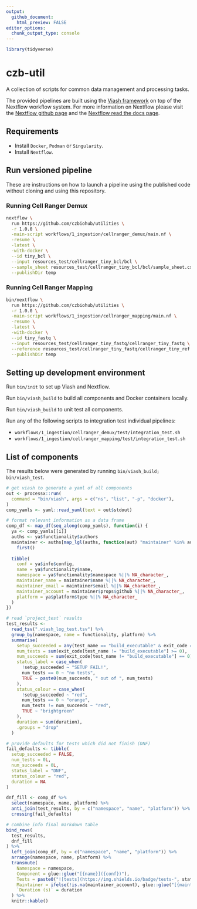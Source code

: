 ```yaml
---
output:
  github_document:
    html_preview: FALSE
editor_options: 
  chunk_output_type: console
---
```


<!-- README.md is generated from README.Rmd. Please edit that file -->

```r
library(tidyverse)
```
# czb-util

A collection of scripts for common data management and processing tasks.

The provided pipelines are built using the [Viash framework](http://www.viash.io) on top of the 
Nextflow workflow system. For more information on Nextflow please visit the [Nextflow github page](https://github.com/nextflow-io/nextflow) 
and the [Nextflow read the docs page](https://www.nextflow.io/docs/latest/index.html).

## Requirements

- Install `Docker`, `Podman` or `Singularity`.
- Install `Nextflow`.

## Run versioned pipeline

These are instructions on how to launch a pipeline using the published code without cloning and using this repository.

### Running Cell Ranger Demux

```sh
nextflow \
  run https://github.com/czbiohub/utilities \
  -r 1.0.0 \
  -main-script workflows/1_ingestion/cellranger_demux/main.nf \
  -resume \
  -latest \
  -with-docker \
  --id tiny_bcl \
  --input resources_test/cellranger_tiny_bcl/bcl \
  --sample_sheet resources_test/cellranger_tiny_bcl/bcl/sample_sheet.csv \
  --publishDir temp
```

### Running Cell Ranger Mapping

```sh
bin/nextflow \
  run https://github.com/czbiohub/utilities \
  -r 1.0.0 \
  -main-script workflows/1_ingestion/cellranger_mapping/main.nf \
  -resume \
  -latest \
  -with-docker \
  --id tiny_fastq \
  --input resources_test/cellranger_tiny_fastq/cellranger_tiny_fastq \
  --reference resources_test/cellranger_tiny_fastq/cellranger_tiny_ref \
  --publishDir temp
```

## Setting up development environment

Run `bin/init` to set up Viash and Nextflow. 

Run `bin/viash_build` to build all components and Docker containers locally.

Run `bin/viash_build` to unit test all components.

Run any of the following scripts to integration test individual pipelines:

- `workflows/1_ingestion/cellranger_demux/test/integration_test.sh`
- `workflows/1_ingestion/cellranger_mapping/test/integration_test.sh`

## List of components

The results below were generated by running `bin/viash_build; bin/viash_test`.

```r
# get viash to generate a yaml of all components
out <- processx::run(
  command = "bin/viash", args = c("ns", "list", "-p", "docker"),
)
comp_yamls <- yaml::read_yaml(text = out$stdout)
```

```r
# format relevant information as a data frame
comp_df <- map_df(seq_along(comp_yamls), function(i) {
  ya <- comp_yamls[[i]]
  auths <- ya$functionality$authors
  maintainer <- auths[map_lgl(auths, function(aut) "maintainer" %in% aut$roles)] %>% 
    first()
  
  tibble(
    conf = ya$info$config,
    name = ya$functionality$name,
    namespace = ya$functionality$namespace %||% NA_character_,
    maintainer_name = maintainer$name %||% NA_character_,
    maintainer_email = maintainer$email %||% NA_character_,
    maintainer_account = maintainer$props$github %||% NA_character_,
    platform = ya$platform$type %||% NA_character_
  )
})
```

```r
# read `project_test` results
test_results <- 
  read_tsv(".viash_log_test.tsv") %>% 
  group_by(namespace, name = functionality, platform) %>% 
  summarise(
    setup_succeeded = any(test_name == "build_executable" & exit_code == 0),
    num_tests = sum(exit_code[test_name != "build_executable"] >= 0),
    num_succeeds = sum(exit_code[test_name != "build_executable"] == 0),
    status_label = case_when(
      !setup_succeeded ~ "SETUP FAIL!",
      num_tests == 0 ~ "no tests",
      TRUE ~ paste0(num_succeeds, " out of ", num_tests)
    ),
    status_colour = case_when(
      !setup_succeeded ~ "red",
      num_tests == 0 ~ "orange", 
      num_tests != num_succeeds ~ "red",
      TRUE ~ "brightgreen"
    ),
    duration = sum(duration),
    .groups = "drop"
  )

# provide defaults for tests which did not finish (DNF)
fail_defaults <- tibble(
  setup_succeeded = FALSE,
  num_tests = 0L,
  num_succeeds = 0L,
  status_label = "DNF",
  status_colour = "red",
  duration = NA
)

dnf_fill <- comp_df %>% 
  select(namespace, name, platform) %>% 
  anti_join(test_results, by = c("namespace", "name", "platform")) %>% 
  crossing(fail_defaults)
```

```r
# combine info final markdown table
bind_rows(
  test_results,
  dnf_fill
) %>% 
  left_join(comp_df, by = c("namespace", "name", "platform")) %>% 
  arrange(namespace, name, platform) %>% 
  transmute(
    Namespace = namespace,
    Component = glue::glue("[{name}]({conf})"),
    Tests = paste0("![tests](https://img.shields.io/badge/tests-", status_label, "-", status_colour, ")"),
    Maintainer = ifelse(!is.na(maintainer_account), glue::glue("[{maintainer_account}](https://github.com/{maintainer_account})"), ifelse(!is.na(maintainer_name), maintainer_name, "")),
    `Duration (s)` = duration
  ) %>% 
  knitr::kable()
```
